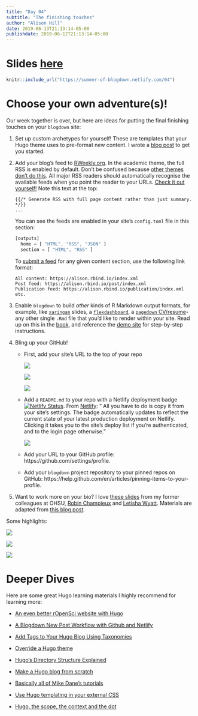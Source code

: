 ```yaml
---
title: "Day 04"
subtitle: "The finishing touches"
author: "Alison Hill"
date: 2019-06-13T21:13:14-05:00
publishdate: 2019-06-12T21:13:14-05:00
---
```



# Slides <a href="/04" target="_blank">here</a>

```r
knitr::include_url("https://summer-of-blogdown.netlify.com/04")
```


# Choose your own adventure(s)! {#going-farther}

Our week together is over, but here are ideas for putting the final finishing touches on your `blogdown` site:

1. Set up custom archetypes for yourself! These are templates that your Hugo theme uses to pre-format new content. I wrote a [blog post](https://alison.rbind.io/post/2019-02-19-hugo-archetypes/) to get you started.

1. Add your blog's feed to [RWeekly.org](https://rweekly.org/). In the academic theme, the full RSS is enabled by default. Don't be confused because [other themes don't do this](https://stackoverflow.com/a/49080861/9437012). All major RSS readers should automatically recognise the available feeds when you point the reader to your URLs. [Check it out yourself!](https://github.com/gcushen/hugo-academic/blob/master/layouts/_default/rss.xml) Note this text at the top:

    ```
    {{/* Generate RSS with full page content rather than just summary. */}}
    ...
    ```
    
    You can see the feeds are enabled in your site's `config.toml` file in this section:
    
    ```js
    [outputs]
      home = [ "HTML", "RSS", "JSON" ]
      section = [ "HTML", "RSS" ]
    ```
    
    To [submit a feed](https://rweekly.org/submit) for any given content section, use the following link format:
    
    ```
    All content: https://alison.rbind.io/index.xml
    Post feed: https://alison.rbind.io/post/index.xml
    Publication feed: https://alison.rbind.io/publication/index.xml
    etc.
    ```

1. Enable `blogdown` to build *other* kinds of R Markdown output formats, for example, like [`xaringan`](https://bookdown.org/yihui/rmarkdown/xaringan.html) slides, a [`flexdashboard`](https://rmarkdown.rstudio.com/flexdashboard/), a [`pagedown` CV/resume](https://pagedown.rbind.io/)- any other single `.Rmd` file that you'd like to render within your site. Read up on this in the [book](https://bookdown.org/yihui/blogdown/static-files.html), and reference the [demo site](https://blogdown-demo.rbind.io/2017/09/06/adding-r-markdown-documents-of-other-output-formats/) for step-by-step instructions.

1. Bling up your GitHub! 
    + First, add your site's URL to the top of your repo
    
      ![](../assets/repo-1.png)
  
      ![](../assets/repo-2.png)
  
      ![](../assets/repo-3.png)
    
    + Add a `README.md` to your repo with a Netlify deployment badge [![Netlify Status](https://api.netlify.com/api/v1/badges/cac601bf-77e4-4d7f-b4ec-db2b08829e20/deploy-status)](https://app.netlify.com/sites/summer-of-blogdown/deploys). From [Netlify](https://www.netlify.com/blog/2019/01/29/sharing-the-love-with-netlify-deployment-badges/): " All you have to do is copy it from your site’s settings. The badge automatically updates to reflect the current state of your latest production deployment on Netlify. Clicking it takes you to the site’s deploy list if you’re authenticated, and to the login page otherwise."
      
      ![](https://www.netlify.com/img/blog/badges%20in%20ui@2x.png)
      
    + Add your URL to your GitHub profile: https://github.com/settings/profile.
    
    + Add your `blogdown` project repository to your pinned repos on GitHub: https://help.github.com/en/articles/pinning-items-to-your-profile.
    
    
1. Want to work more on your bio? I love [these slides](https://docs.google.com/presentation/d/1pt8eXaGkFH8JTfOjcyvqt1n6DsUs5bSMuHy_NxepMfQ/edit?usp=sharing) from my former colleagues at OHSU, [Robin Champieux](https://twitter.com/rchampieux) and [Letisha Wyatt](https://twitter.com/dr_lrwyatt). Materials are adapted from [this blog post](https://www.altmetric.com/blog/building-your-online-reputation/).

Some highlights:

  ![](../assets/bio-slide1.png)
  
  ![](../assets/bio-slide2.png)
  
  ![](../assets/bio-slide3.png)

# Deeper Dives

Here are some great Hugo learning materials I highly recommend for learning more:

+ [An even better rOpenSci website with Hugo](https://ropensci.org/technotes/2019/01/09/hugo/)

+ [A Blogdown New Post Workflow with Github and Netlify ](https://www.garrickadenbuie.com/blog/blogdown-netlify-new-post-workflow/)

+ [Add Tags to Your Hugo Blog Using Taxonomies](https://www.jakewiesler.com/blog/hugo-taxonomies/)

+ [Override a Hugo theme](https://zwbetz.com/override-a-hugo-theme/)

+ [Hugo's Directory Structure Explained](https://www.jakewiesler.com/blog/hugo-directory-structure/)

+ [Make a Hugo blog from scratch](https://zwbetz.com/make-a-hugo-blog-from-scratch/)

+ [Basically all of Mike Dane's tutorials](https://www.mikedane.com/static-site-generators/hugo/)

+ [Use Hugo templating in your external CSS](https://zwbetz.com/use-hugo-templating-in-your-external-css/)

+ [Hugo, the scope, the context and the dot](https://regisphilibert.com/blog/2018/02/hugo-the-scope-the-context-and-the-dot/)

